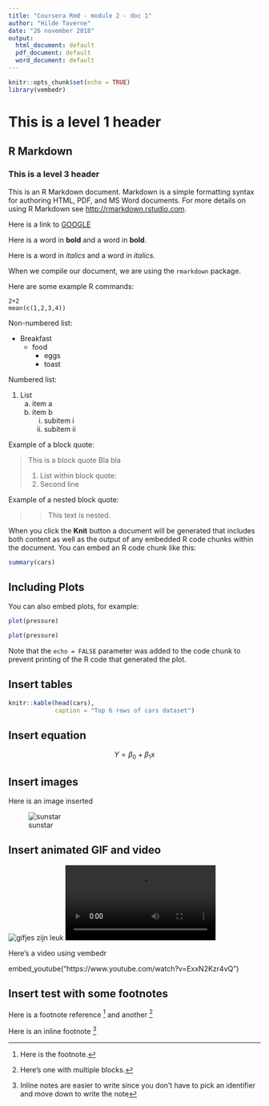 ```yaml
---
title: "Coursera Rmd - module 2 - doc 1"
author: "Hilde Taverne"
date: "26 november 2018"
output:
  html_document: default
  pdf_document: default
  word_document: default
---
```


```r
knitr::opts_chunk$set(echo = TRUE)
library(vembedr)
```

# This is a level 1 header

## R Markdown

### This is a level 3 header

This is an R Markdown document. Markdown is a simple formatting syntax for authoring HTML, PDF, and MS Word documents. For more details on using R Markdown see <http://rmarkdown.rstudio.com>.

Here is a link to [GOOGLE](http://google.com)

Here is a word in **bold** and a word in __bold__. 

Here is a word in *italics* and a word in _italics_. 

When we compile our document, we are using the `rmarkdown` package.

Here are some example R commands: 
```
2+2
mean(c(1,2,3,4))
```

Non-numbered list:

* Breakfast
    - food
        + eggs
        + toast

Numbered list: 

1. List
    a. item a 
    b. item b
        i. subitem i
        ii. subitem ii

Example of a block quote: 

> This is a block quote
> Bla bla 
>
> 1. List within block quote:
> 2. Second line

Example of a nested block quote: 

> > This text is nested.

When you click the **Knit** button a document will be generated that includes both content as well as the output of any embedded R code chunks within the document. You can embed an R code chunk like this:

```r
summary(cars)
```

## Including Plots

You can also embed plots, for example:

```r

plot(pressure)

```

```r
plot(pressure)
```

Note that the `echo = FALSE` parameter was added to the code chunk to prevent printing of the R code that generated the plot.


## Insert tables

```r
knitr::kable(head(cars), 
             caption = "Top 6 rows of cars dataset")
```

## Insert equation

$$ Y = \beta_0 + \beta_1x $$


## Insert images

Here is an image inserted

![sunstar](sunstar.png)

## Insert animated GIF and video

![gifjes zijn leuk](giphy.gif) 
![sunstar video](sunstar.mp4) 

Here's a video using vembedr

embed_youtube("https://www.youtube.com/watch?v=ExxN2Kzr4vQ") 

## Insert test with some footnotes

Here is a footnote reference [^1] and another [^longnote]

Here is an inline footnote ^[Inline notes are easier to write since you don't have to pick an identifier and move down to write the note]

[^1]: Here is the footnote.
[^longnote]: Here's one with multiple blocks.
